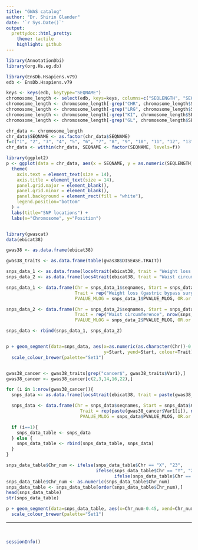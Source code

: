 ```yaml
---
title: "GWAS catalog"
author: "Dr. Shirin Glander"
date: '`r Sys.Date()`'
output:
  prettydoc::html_pretty:
    theme: tactile
    highlight: github
---
```


```r
library(AnnotationDbi)
library(org.Hs.eg.db)

library(EnsDb.Hsapiens.v79)
edb <- EnsDb.Hsapiens.v79

keys <- keys(edb, keytype="SEQNAME")
chromosome_length <- select(edb, keys=keys, columns=c("SEQLENGTH", "SEQNAME"), keytype="SEQNAME")
chromosome_length <- chromosome_length[-grep("CHR", chromosome_length$SEQNAME), ]
chromosome_length <- chromosome_length[-grep("LRG", chromosome_length$SEQNAME), ]
chromosome_length <- chromosome_length[-grep("KI", chromosome_length$SEQNAME), ]
chromosome_length <- chromosome_length[-grep("GL", chromosome_length$SEQNAME), ]

chr_data <- chromosome_length
chr_data$SEQNAME <- as.factor(chr_data$SEQNAME)
f=c("1", "2", "3", "4", "5", "6", "7", "8", "9", "10", "11", "12", "13", "14", "15", "16", "17", "18", "19", "20", "21", "22", "X", "Y", "MT")
chr_data <- within(chr_data, SEQNAME <- factor(SEQNAME, levels=f))

library(ggplot2)
p <- ggplot(data = chr_data, aes(x = SEQNAME, y = as.numeric(SEQLENGTH))) + geom_bar(stat = "identity", fill = "grey90", color = "black") +
  theme(
    axis.text = element_text(size = 14),
    axis.title = element_text(size = 14),
    panel.grid.major = element_blank(),
    panel.grid.minor = element_blank(),
    panel.background = element_rect(fill = "white"),
    legend.position="bottom"
  ) +
  labs(title="SNP locations") +
  labs(x="Chromosome", y="Position")


library(gwascat)
data(ebicat38)

gwas38 <- as.data.frame(ebicat38)

gwas38_traits <- as.data.frame(table(gwas38$DISEASE.TRAIT))

snps_data_1 <- as.data.frame(locs4trait(ebicat38, trait = "Weight loss (gastric bypass surgery)", tag="DISEASE/TRAIT"))
snps_data_2 <- as.data.frame(locs4trait(ebicat38, trait = "Waist circumference", tag="DISEASE/TRAIT"))

snps_data_1 <- data.frame(Chr = snps_data_1$seqnames, Start = snps_data_1$CHR_POS, SNPid = snps_data_1$SNPS,
                          Trait = rep("Weight loss (gastric bypass surgery)", nrow(snps_data_1)),
                          PVALUE_MLOG = snps_data_1$PVALUE_MLOG, OR.or.BETA = snps_data_1$OR.or.BETA)

snps_data_2 <- data.frame(Chr = snps_data_2$seqnames, Start = snps_data_2$CHR_POS, SNPid = snps_data_2$SNPS,
                          Trait = rep("Waist circumference", nrow(snps_data_2)),
                          PVALUE_MLOG = snps_data_2$PVALUE_MLOG, OR.or.BETA = snps_data_2$OR.or.BETA)

snps_data <- rbind(snps_data_1, snps_data_2)


p + geom_segment(data=snps_data, aes(x=as.numeric(as.character(Chr))-0.45, xend=as.numeric(as.character(Chr))+0.45,
                                     y=Start, yend=Start, colour=Trait), size=2, alpha = 0.5) +
  scale_colour_brewer(palette="Set1")


gwas38_cancer <- gwas38_traits[grep("cancer$", gwas38_traits$Var1),]
gwas38_cancer <- gwas38_cancer[c(2,3,14,16,22),]

for (i in 1:nrow(gwas38_cancer)){
  snps_data <- as.data.frame(locs4trait(ebicat38, trait = paste(gwas38_cancer$Var1[i]), tag="DISEASE/TRAIT"))

  snps_data <- data.frame(Chr = snps_data$seqnames, Start = snps_data$CHR_POS, SNPid = snps_data$SNPS,
                            Trait = rep(paste(gwas38_cancer$Var1[i]), nrow(snps_data)),
                            PVALUE_MLOG = snps_data$PVALUE_MLOG, OR.or.BETA = snps_data$OR.or.BETA)

  if (i==1){
    snps_data_table <- snps_data
  } else {
    snps_data_table <- rbind(snps_data_table, snps_data)
  }
}

snps_data_table$Chr_num <- ifelse(snps_data_table$Chr == "X", "23",
                                  ifelse(snps_data_table$Chr == "Y", "24",
                                         ifelse(snps_data_table$Chr == "MT", "25", as.character(snps_data_table$Chr))))
snps_data_table$Chr_num <- as.numeric(snps_data_table$Chr_num)
snps_data_table <- snps_data_table[order(snps_data_table$Chr_num),]
head(snps_data_table)
str(snps_data_table)

p + geom_segment(data=snps_data_table, aes(x=Chr_num-0.45, xend=Chr_num+0.45, y=Start, yend=Start, colour=Trait), size=2, alpha = 0.3) +
  scale_colour_brewer(palette="Set1")

```

------------------

<br>

```r
sessionInfo()
```
